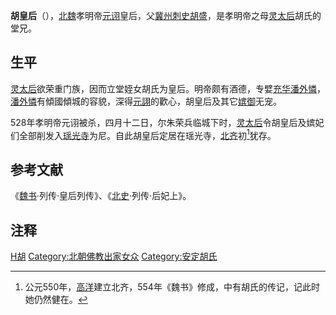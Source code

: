 '''胡皇后'''（{{bd|？| |？|catIdx=}}），[[北魏|北魏]]孝明帝[[元诩|元诩]]皇后，父[[冀州|冀州]][[刺史|刺史]][[胡盛_(北魏)|胡盛]]，是孝明帝之母[[宣武灵皇后|灵太后]]胡氏的堂兄。

== 生平 ==

[[宣武灵皇后|灵太后]]欲荣重门族，因而立堂姪女胡氏为皇后。明帝颇有酒德，专嬖[[充华|充华]][[潘外憐|潘外憐]]，[[潘外憐|潘外憐]]有傾國傾城的容貌，深得[[元詡|元詡]]的歡心，胡皇后及其它[[嫔御|嫔御]]无宠。

528年孝明帝元诩被杀，四月十二日，尔朱荣兵临城下时，[[宣武灵皇后|灵太后]]令胡皇后及嫔妃们全部削发入[[瑶光寺|瑶光寺]]为尼。自此胡皇后定居在瑶光寺，[[北齐|北齐]]初<ref>公元550年，[[高洋|高洋]]建立北齐，554年《魏书》修成，中有胡氏的传记，记此时她仍然健在。</ref>犹存。

== 参考文献 ==
《[[魏书|魏书]]·列传·皇后列传》、《[[北史|北史]]·列传·后妃上》。

== 注释 ==

{{Reflist|25em}}

{{北魏皇后}}
{{start box}}
{{s-before|[[高英|高英]]}}
{{s-title|[[:category:北魏皇后|北魏皇后]]|515年—528年}}
{{s-after|[[大尔朱氏|大尔朱氏]]}}
{{end box}}

[[Category:北魏皇后|H胡]]
[[Category:北朝佛教出家女众|Category:北朝佛教出家女众]]
[[Category:安定胡氏|Category:安定胡氏]]